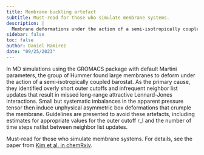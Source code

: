 ```yaml
---
title: Membrane buckling artefact
subtitle: Must-read for those who simulate membrane systems.
description: |
  Membrane deformations under the action of a semi-isotropically coupled barostat. 
sidebar: false
toc: false
author: Daniel Ramirez
date: "09/25/2023"
---
```


In MD simulations using the GROMACS package with default Martini parameters, the group of Hummer found large membranes to deform under the action of a semi-isotropically coupled barostat. As the primary cause, they identified overly short outer cutoffs and infrequent neighbor list updates that result in missed long-range attractive Lennard-Jones interactions. Small but systematic imbalances in the apparent pressure tensor then induce unphysical asymmetric box deformations that crumple the membrane. Guidelines are presented to avoid these artefacts, including estimates for appropriate values for the outer cutoff r_l and the number of time steps nstlist between neighbor list updates.

Must-read for those who simulate membrane systems. For details, see the paper from [Kim et al. in chemRxiv](https://chemrxiv.org/engage/chemrxiv/article-details/64b55faeb053dad33a692084).